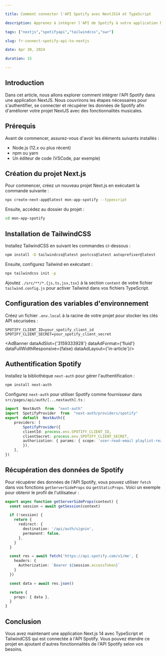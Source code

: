 ```yaml
---

title: Comment connecter l'API Spotify avec NextJS14 et TypeScript

description: Apprenez à intégrer l'API de Spotify à votre application NextJS.

tags: ["nextjs","spotifyapi","tailwindcss","swr"]

slug: fr-connect-spotify-api-to-nextjs

date: Apr 30, 2024

duration: 15

---
```


## Introduction
Dans cet article, nous allons explorer comment intégrer l'API Spotify dans une application NextJS. Nous couvrirons les étapes nécessaires pour s'authentifier, se connecter et récupérer les données de Spotify afin d'améliorer votre projet NextJS avec des fonctionnalités musicales.

## Prérequis

Avant de commencer, assurez-vous d'avoir les éléments suivants installés :
- Node.js (12.x ou plus récent)
- npm ou yarn
- Un éditeur de code (VSCode, par exemple)

## Création du projet Next.js

Pour commencer, créez un nouveau projet Next.js en exécutant la commande suivante :

```bash
npx create-next-app@latest mon-app-spotify --typescript
```

Ensuite, accédez au dossier du projet :

```bash
cd mon-app-spotify
```

## Installation de TailwindCSS

Installez TailwindCSS en suivant les commandes ci-dessous :
```bash
npm install -D tailwindcss@latest postcss@latest autoprefixer@latest
```
Ensuite, configurez Tailwind en exécutant :

```bash
npx tailwindcss init -p
```
Ajoutez `./src/**/*.{js,ts,jsx,tsx}` à la section `content` de votre fichier `tailwind.config.js` pour activer Tailwind dans vos fichiers TypeScript.

## Configuration des variables d'environnement

Créez un fichier `.env.local` à la racine de votre projet pour stocker les clés API sécurisées :
```plaintext
SPOTIFY_CLIENT_ID=your_spotify_client_id 
SPOTIFY_CLIENT_SECRET=your_spotify_client_secret
```
<AdBanner dataAdSlot={'3159333928'} dataAdFormat={'fluid'} dataFullWidthResponsive={false} dataAdLayout={'in-article'}/>

## Authentification Spotify

Installez la bibliothèque `next-auth` pour gérer l'authentification :
```bash
npm install next-auth
```
Configurez `next-auth` pour utiliser Spotify comme fournisseur dans `src/pages/api/auth/[...nextauth].ts` :
```typescript
import  NextAuth  from  "next-auth"
import  SpotifyProvider  from  "next-auth/providers/spotify"  
export  default  NextAuth({ 
	providers: [ 
		SpotifyProvider({ 
		clientId: process.env.SPOTIFY_CLIENT_ID, 
		clientSecret: process.env.SPOTIFY_CLIENT_SECRET, 
		authorization: { params: { scope: 'user-read-email playlist-read-private' } } 
		}), 
	], 
})
```

## Récupération des données de Spotify

Pour récupérer des données de l'API Spotify, vous pouvez utiliser `fetch` dans vos fonctions `getServerSideProps` ou `getStaticProps`. Voici un exemple pour obtenir le profil de l'utilisateur :

```typescript
export async function getServerSideProps(context) {
  const session = await getSession(context)

  if (!session) {
    return {
      redirect: {
        destination: '/api/auth/signin',
        permanent: false,
      },
    }
  }

  const res = await fetch('https://api.spotify.com/v1/me', {
    headers: {
      Authorization: `Bearer ${session.accessToken}`
    }
  })

  const data = await res.json()

  return {
    props: { data },
  }
}
```

## Conclusion

Vous avez maintenant une application Next.js 14 avec TypeScript et TailwindCSS qui est connectée à l'API Spotify. Vous pouvez étendre ce projet en ajoutant d'autres fonctionnalités de l'API Spotify selon vos besoins.